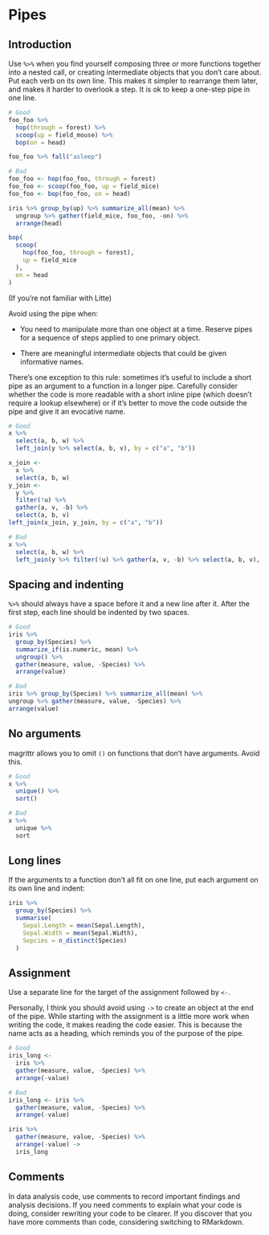 # Pipes

## Introduction

Use `%>%` when you find yourself composing three or more functions together 
into a nested call, or creating intermediate objects that you don't care about.
Put each verb on its own line.  This makes it simpler to rearrange 
them later, and makes it harder to overlook a step. It is ok to keep a one-step 
pipe in one line.

```r
# Good
foo_foo %>%
  hop(through = forest) %>%
  scoop(up = field_mouse) %>%
  bop(on = head)

foo_foo %>% fall("asleep")

# Bad
foo_foo <- hop(foo_foo, through = forest)
foo_foo <- scoop(foo_foo, up = field_mice)
foo_foo <- bop(foo_foo, on = head)

iris %>% group_by(up) %>% summarize_all(mean) %>%
  ungroup %>% gather(field_mice, foo_foo, -on) %>%
  arrange(head)

bop(
  scoop(
    hop(foo_foo, through = forest),
    up = field_mice
  ),
  on = head
)
```

(If you're not familiar with Litte)

Avoid using the pipe when:

* You need to manipulate more than one object at a time. Reserve pipes for a 
  sequence of steps applied to one primary object.
 
* There are meaningful intermediate objects that could be given
  informative names.

There's one exception to this rule: sometimes it's useful to include a short
pipe as an argument to a function in a longer pipe. Carefully consider whether
the code is more readable with a short inline pipe (which doesn't require a
lookup elsewhere) or if it's better to move the code outside the pipe and give
it an evocative name.

```r
# Good
x %>%
  select(a, b, w) %>%
  left_join(y %>% select(a, b, v), by = c("a", "b"))

x_join <-
  x %>%
  select(a, b, w)
y_join <-
  y %>%
  filter(!u) %>%
  gather(a, v, -b) %>%
  select(a, b, v)
left_join(x_join, y_join, by = c("a", "b"))

# Bad
x %>%
  select(a, b, w) %>%
  left_join(y %>% filter(!u) %>% gather(a, v, -b) %>% select(a, b, v), by = c("a", "b"))
```

## Spacing and indenting

`%>%` should always have a space before it and a new line after it. After the 
first step, each line should be indented by two spaces.

```r
# Good
iris %>%
  group_by(Species) %>%
  summarize_if(is.numeric, mean) %>%
  ungroup() %>%
  gather(measure, value, -Species) %>%
  arrange(value)

# Bad
iris %>% group_by(Species) %>% summarize_all(mean) %>%
ungroup %>% gather(measure, value, -Species) %>%
arrange(value)
```

## No arguments

magrittr allows you to omit `()` on functions that don't have arguments. Avoid 
this.

```r
# Good
x %>% 
  unique() %>%
  sort()

# Bad
x %>% 
  unique %>%
  sort
```


## Long lines

If the arguments to a function don't all fit on one line, put each argument on 
its own line and indent:

```r
iris %>%
  group_by(Species) %>%
  summarise(
    Sepal.Length = mean(Sepal.Length),
    Sepal.Width = mean(Sepal.Width),
    Sepcies = n_distinct(Species)
  )
```

## Assignment

Use a separate line for the target of the assignment followed by `<-`.

Personally, I think you should avoid using `->` to create an object at the end of the pipe. While starting with the 
assignment is a little more work when writing the code, it makes reading the 
code easier. This is because the name acts as a heading, which reminds you of 
the purpose of the pipe.

```r
# Good
iris_long <-
  iris %>%
  gather(measure, value, -Species) %>%
  arrange(-value)

# Bad
iris_long <- iris %>%
  gather(measure, value, -Species) %>%
  arrange(-value)

iris %>%
  gather(measure, value, -Species) %>%
  arrange(-value) ->
  iris_long
```


## Comments

In data analysis code, use comments to record important findings and analysis 
decisions. If you need comments to explain what your code is doing, consider 
rewriting your code to be clearer. If you discover that you have more comments 
than code, considering switching to RMarkdown.

